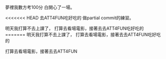 夢裡我數方考100分
白開心了一場。



<<<<<<< HEAD
去ATT4FUN吃好吃的
做partial commit的練習。

明天我打算不去上課了，
打算去看場電影，接著去去ATT4FUN吃好吃的
=======
明天我打算不去上課了，
打算去看場電影，接著去去ATT4FUN吃好吃的




打算去看場電影，接著去去ATT4FUN
